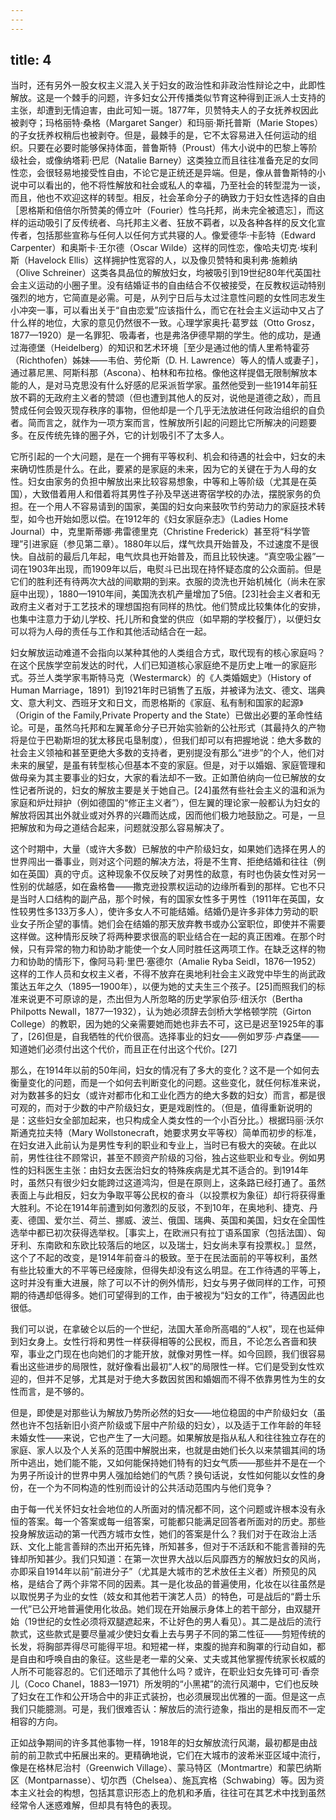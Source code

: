 ```yaml
---
---
---
```

title: 4
---




当时，还有另外一股女权主义混入关于妇女的政治性和非政治性辩论之中，此即性解放。这是一个棘手的问题，许多妇女公开传播类似节育这种得到正派人士支持的主张，却遭到无情迫害，由此可知一斑。1877年，贝赞特夫人的子女抚养权因此被剥夺；玛格丽特·桑格（Margaret Sanger）和玛丽·斯托普斯（Marie Stopes）的子女抚养权稍后也被剥夺。但是，最棘手的是，它不太容易进入任何运动的组织。只要在必要时能够保持体面，普鲁斯特（Proust）伟大小说中的巴黎上等阶级社会，或像纳塔莉·巴尼（Natalie Barney）这类独立而且往往准备充足的女同性恋，会很轻易地接受性自由，不论它是正统还是异端。但是，像从普鲁斯特的小说中可以看出的，他不将性解放和社会或私人的幸福，乃至社会的转型混为一谈，而且，他也不欢迎这样的转型。相反，社会革命分子的确致力于妇女性选择的自由［恩格斯和倍倍尔所赞美的傅立叶（Fourier）性乌托邦，尚未完全被遗忘］，而这样的运动吸引了反传统者、乌托邦主义者、狂放不羁者，以及各种各样的反文化宣传者，包括那些宣称与任何人以任何方式共寝的人。像爱德华·卡彭特（Edward Carpenter）和奥斯卡·王尔德（Oscar Wilde）这样的同性恋，像哈夫切克·埃利斯（Havelock Ellis）这样拥护性宽容的人，以及像贝赞特和奥利弗·施赖纳（Olive Schreiner）这类各具品位的解放妇女，均被吸引到19世纪80年代英国社会主义运动的小圈子里。没有结婚证书的自由结合不仅被接受，在反教权运动特别强烈的地方，它简直是必需。可是，从列宁日后与太过注意性问题的女性同志发生小冲突一事，可以看出关于“自由恋爱”应该指什么，而它在社会主义运动中又占了什么样的地位，大家的意见仍然很不一致。心理学家奥托·葛罗兹（Otto Grosz，1877—1920）是一名罪犯、吸毒者，也是弗洛伊德早期的学生。他的成功，是通过海德堡（Heidelberg）的知识和艺术环境［至少是通过他的情人里希特霍芬（Richthofen）姊妹——韦伯、劳伦斯（D. H. Lawrence）等人的情人或妻子］，通过慕尼黑、阿斯科那（Ascona）、柏林和布拉格。像他这样提倡无限制解放本能的人，是对马克思没有什么好感的尼采派哲学家。虽然他受到一些1914年前狂放不羁的无政府主义者的赞颂（但也遭到其他人的反对，说他是道德之敌），而且赞成任何会毁灭现存秩序的事物，但他却是一个几乎无法放进任何政治组织的自负者。简而言之，就作为一项方案而言，性解放所引起的问题比它所解决的问题要多。在反传统先锋的圈子外，它的计划吸引不了太多人。

它所引起的一个大问题，是在一个拥有平等权利、机会和待遇的社会中，妇女的未来确切性质是什么。在此，要紧的是家庭的未来，因为它的关键在于为人母的女性。妇女由家务的负担中解放出来比较容易想象，中等和上等阶级（尤其是在英国），大致借着用人和借着将其男性子孙及早送进寄宿学校的办法，摆脱家务的负担。在一个用人不容易请到的国家，美国的妇女向来鼓吹节约劳动力的家庭技术转型，如今也开始如愿以偿。在1912年的《妇女家庭杂志》（Ladies Home Journal）中，克里斯蒂娜·弗雷德里克（Christine Frederick）甚至将“科学管理”引进家庭（参见第二章）。1880年以后，煤气炊具开始普及，不过速度不是很快。自战前的最后几年起，电气炊具也开始普及，而且比较快速。“真空吸尘器”一词在1903年出现，而1909年以后，电熨斗已出现在持怀疑态度的公众面前。但是它们的胜利还有待两次大战的间歇期的到来。衣服的烫洗也开始机械化（尚未在家庭中出现），1880—1910年间，美国洗衣机产量增加了5倍。[23]社会主义者和无政府主义者对于工艺技术的理想国抱有同样的热忱。他们赞成比较集体化的安排，也集中注意力于幼儿学校、托儿所和食堂的供应（如早期的学校餐厅），以便妇女可以将为人母的责任与工作和其他活动结合在一起。

妇女解放运动难道不会指向以某种其他的人类组合方式，取代现有的核心家庭吗？在这个民族学空前发达的时代，人们已知道核心家庭绝不是历史上唯一的家庭形式。芬兰人类学家韦斯特马克（Westermarck）的《人类婚姻史》（History of Human Marriage，1891）到1921年时已销售了五版，并被译为法文、德文、瑞典文、意大利文、西班牙文和日文，而恩格斯的《家庭、私有制和国家的起源》（Origin of the Family,Private Property and the State）已做出必要的革命性结论。可是，虽然乌托邦和左翼革命分子已开始实验新的公社形式（其最持久的产物将是位于巴勒斯坦的犹太移民屯垦制度），但我们却可以有把握地说：绝大多数的社会主义领袖和甚至更绝大多数的支持者，更别提没有那么“进步”的个人，他们对未来的展望，是虽有转型核心但基本不变的家庭。但是，对于以婚姻、家庭管理和做母亲为其主要事业的妇女，大家的看法却不一致。正如萧伯纳向一位已解放的女性记者所说的，妇女的解放主要是关于她自己。[24]虽然有些社会主义的温和派为家庭和炉灶辩护（例如德国的“修正主义者”），但左翼的理论家一般都认为妇女的解放将因其出外就业或对外界的兴趣而达成，因而他们极力地鼓励之。可是，一旦把解放和为母之道结合起来，问题就没那么容易解决了。

这个时期中，大量（或许大多数）已解放的中产阶级妇女，如果她们选择在男人的世界闯出一番事业，则对这个问题的解决方法，将是不生育、拒绝结婚和往往（例如在英国）真的守贞。这种现象不仅反映了对男性的敌意，有时也伪装女性对另一性别的优越感，如在盎格鲁——撒克逊投票权运动的边缘所看到的那样。它也不只是当时人口结构的副产品，那个时候，有的国家女性多于男性（1911年在英国，女性较男性多133万多人），使许多女人不可能结婚。结婚仍是许多非体力劳动的职业女子所企望的事情。她们会在结婚的那天放弃教书或办公室职位，即使并不需要这样做。这种情形反映了将两种要求很高的职业结合在一起的真正困难。在那个时候，只有异常的物力和协助才能使一个女人同时胜任这两项工作。在缺乏这样的物力和协助的情形下，像阿马莉·里巴·塞德尔（Amalie Ryba Seidl，1876—1952）这样的工作人员和女权主义者，不得不放弃在奥地利社会主义政党中毕生的尚武政策达五年之久（1895—1900年），以便为她的丈夫生三个孩子。[25]而照我们的标准来说更不可原谅的是，杰出但为人所忽略的历史学家伯莎·纽沃尔（Bertha Philpotts Newall，1877—1932），认为她必须辞去剑桥大学格顿学院（Girton College）的教职，因为她的父亲需要她而她也非去不可，这已是迟至1925年的事了，[26]但是，自我牺牲的代价很高。选择事业的妇女——例如罗莎·卢森堡——知道她们必须付出这个代价，而且正在付出这个代价。[27]

那么，在1914年以前的50年间，妇女的情况有了多大的变化？这不是一个如何去衡量变化的问题，而是一个如何去判断变化的问题。这些变化，就任何标准来说，对为数甚多的妇女（或许对都市化和工业化西方的绝大多数的妇女）而言，都是很可观的，而对于少数的中产阶级妇女，更是戏剧性的。（但是，值得重新说明的是：这些妇女全部加起来，也只构成全人类女性的一个小百分比。）根据玛丽·沃尔斯通克拉夫特（Mary Wollstonecraft，她要求男女平等权）简单而初步的标准，在妇女进入此前认为是男性专利的职业和专业上，当时已有极大的突破。在此以前，男性往往不顾常识，甚至不顾资产阶级的习俗，独占这些职业和专业。例如男性的妇科医生主张：由妇女去医治妇女的特殊疾病是尤其不适合的。到1914年时，虽然只有很少妇女能跨过这道鸿沟，但是在原则上，这条路已经打通了。虽然表面上与此相反，妇女为争取平等公民权的奋斗（以投票权为象征）却行将获得重大胜利。不论在1914年前遭到如何激烈的反驳，不到10年，在奥地利、捷克、丹麦、德国、爱尔兰、荷兰、挪威、波兰、俄国、瑞典、英国和美国，妇女在全国性选举中都已初次获得选举权。［事实上，在欧洲只有拉丁语系国家（包括法国）、匈牙利、东南欧和东欧比较落后的地区，以及瑞士，妇女尚未享有投票权。］显然，这个了不起的改变，是1914年前奋斗的极致。至于在民法面前的平等权利，虽然有些比较重大的不平等已经废除，但得失却没有这么明显。在工作待遇的平等上，这时并没有重大进展，除了可以不计的例外情形，妇女与男子做同样的工作，可预期的待遇却低得多。她们可望得到的工作，由于被视为“妇女的工作”，待遇因此也很低。

我们可以说，在拿破仑以后的一个世纪，法国大革命所高唱的“人权”，现在也延伸到妇女身上。女性行将和男性一样获得相等的公民权，而且，不论怎么吝啬和狭窄，事业之门现在也向她们的才能开放，就像对男性一样。如今回顾，我们很容易看出这些进步的局限性，就好像看出最初“人权”的局限性一样。它们是受到女性欢迎的，但并不足够，尤其是对于绝大多数因贫困和婚姻而不得不依靠男性为生的女性而言，是不够的。

但是，即使是对那些认为解放乃势所必然的妇女——地位稳固的中产阶级妇女（虽然也许不包括新旧小资产阶级或下层中产阶级的妇女），以及适于工作年龄的年轻未婚女性——来说，它也产生了一大问题。如果解放是指从私人和往往独立存在的家庭、家人以及个人关系的范围中解脱出来，也就是由她们长久以来禁锢其间的场所中逃出，她们能不能，又如何能保持她们特有的妇女气质——那些并不是在一个为男子所设计的世界中男人强加给她们的气质？换句话说，女性如何能以女性的身份，在一个为不同构造的性别而设计的公共活动范围内与他们竞争？

由于每一代关怀妇女社会地位的人所面对的情况都不同，这个问题或许根本没有永恒的答案。每一个答案或每一组答案，可能都只能满足回答者所面对的历史。那些投身解放运动的第一代西方城市女性，她们的答案是什么？我们对于在政治上活跃、文化上能言善辩的杰出开拓先锋，所知甚多，但对于不活跃和不能言善辩的先锋却所知甚少。我们只知道：在第一次世界大战以后风靡西方的解放妇女的风尚，亦即采自1914年以前“前进分子”（尤其是大城市的艺术放任主义者）所预见的风格，是结合了两个非常不同的因素。其一是化妆品的普遍使用，化妆在以往虽然是以取悦男子为业的女性（妓女和其他若干演艺人员）的特色，可是战后的“爵士乐一代”已公开地普遍使用化妆品。她们现在开始展示身体上的若干部分，由双腿开始（19世纪的女性必须将双腿遮起来，不让好色的男人看见）。其二是战后的流行款式，这些款式是要尽量减少使妇女看上去与男子不同的第二性征——剪短传统的长发，将胸部弄得尽可能得平坦。和短裙一样，束腹的抛弃和胸罩的行动自如，都是自由和呼唤自由的象征。这些是老一辈的父亲、丈夫或其他掌握传统家长权威的人所不可能容忍的。它们还暗示了其他什么吗？或许，在职业妇女先锋可可·香奈儿（Coco Chanel，1883—1971）所发明的“小黑裙”的流行风潮中，它们也反映了妇女在工作和公开场合中的非正式装扮，也必须展现出优雅的一面。但是这一点我们只能臆测。可是，我们很难否认：解放后的流行迹象，指出的是相反而不一定相容的方向。

正如战争期间的许多其他事物一样，1918年的妇女解放流行风潮，最初都是由战前的前卫款式中拓展出来的。更精确地说，它们在大城市的波希米亚区域中流行，像是在格林尼治村（Greenwich Village）、蒙马特区（Montmartre）和蒙巴纳斯区（Montparnasse）、切尔西（Chelsea）、施瓦宾格（Schwabing）等。因为资本主义社会的构想，包括其意识形态上的危机和矛盾，往往可在其艺术中找到虽然经常令人迷惑难解，但却具有特色的表现。